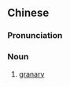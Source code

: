 {{also|邸阁}}
==Chinese==
{{zh-forms|s=邸阁}}

===Pronunciation===
{{zh-pron
|m=dǐgé
|cat=n
}}

===Noun===
{{zh-noun}}

# {{lb|zh|archaic}} [[granary]]